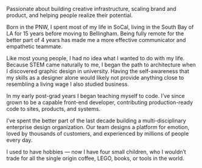 Passionate about building creative infrastructure, scaling brand and product, and helping people realize their potential.

Born in the PNW, I spent most of my life in SoCal, living in the South Bay of LA for 15 years before moving to Bellingham. Being fully remote for the better part of 4 years has made me a more effective communicator and empathetic teammate.

Like most young people, I had no idea what I wanted to do with my life. Because STEM came naturally to me, I began the path to architecture when I discovered graphic design in university. Having the self-awareness that my skills as a designer alone would likely not provide anything close to resembling a living wage I also studied business.

In my early post-grad years I began teaching myself to code. I’ve since grown to be a capable front-end developer, contributing production-ready code to sites, products, and systems.

I’ve spent the better part of the last decade building a multi-disciplinary enterprise design organization. Our team designs a platform for emotion, loved by thousands of customers, and experienced by millions of people every day.

I used to have hobbies — now I have four small children, who I wouldn’t trade for all the single origin coffee, LEGO, books, or tools in the world.